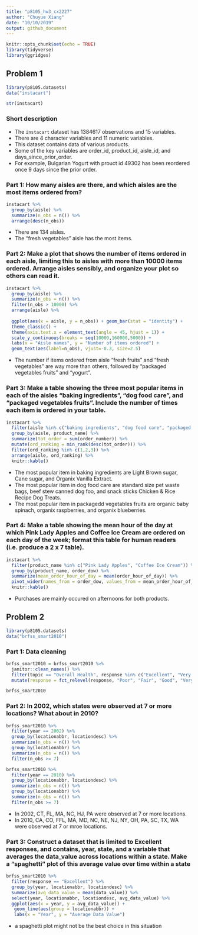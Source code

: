 ```yaml
---
title: "p8105_hw3_cx2227"
author: "Chuyue Xiang"
date: "10/10/2019"
output: github_document
---
```


```r
knitr::opts_chunk$set(echo = TRUE)
library(tidyverse)
library(ggridges)
```

## Problem 1

```r
library(p8105.datasets)
data("instacart")

str(instacart)
```

### Short description 
- The `instacart` dataset has 1384617 observations and 15 variables.
- There are 4 character variables and 11 numeric variables.
- This dataset contains data of various products.
- Some of the key variables are order_id, product_id, aisle_id, and days_since_prior_order.
- For example, Bulgarian Yogurt with prouct id 49302 has been reordered once 9 days since the prior order.


### Part 1: How many aisles are there, and which aisles are the most items ordered from?


```r
instacart %>% 
  group_by(aisle) %>% 
  summarize(n_obs = n()) %>%
  arrange(desc(n_obs)) 
```
- There are 134 aisles.
- The "fresh vegetables" aisle has the most items.

### Part 2: Make a plot that shows the number of items ordered in each aisle, limiting this to aisles with more than 10000 items ordered. Arrange aisles sensibly, and organize your plot so others can read it.

```r
instacart %>% 
  group_by(aisle) %>% 
  summarize(n_obs = n()) %>% 
  filter(n_obs > 10000) %>% 
  arrange(aisle) %>% 
  
  ggplot(aes(x = aisle, y = n_obs)) + geom_bar(stat = "identity") +
  theme_classic() +
  theme(axis.text.x = element_text(angle = 45, hjust = 1)) + 
  scale_y_continuous(breaks = seq(10000,160000,5000)) + 
  labs(x = "Aisle names", y = "Number of items ordered") +
  geom_text(aes(label=n_obs), vjust=-0.3, size=2.5)
```

- The number if items ordered from aisle "fresh fruits" and "fresh vegetables" are way more than others, followed by "packaged vegetables fruits" and "yogurt".



### Part 3: Make a table showing the three most popular items in each of the aisles “baking ingredients”, “dog food care”, and “packaged vegetables fruits”. Include the number of times each item is ordered in your table.

```r
instacart %>% 
  filter(aisle %in% c("baking ingredients", "dog food care", "packaged vegetables fruits")) %>% 
  group_by(aisle, product_name) %>% 
  summarize(tot_order = sum(order_number)) %>% 
  mutate(ord_ranking = min_rank(desc(tot_order))) %>% 
  filter(ord_ranking %in% c(1,2,3)) %>% 
  arrange(aisle, ord_ranking) %>% 
  knitr::kable()
```
 
 
 - The most popular item in baking ingredients are Light Brown sugar, Cane sugar, and Organix Vanilla Extract.
 - The most popular item in dog food care are standard size pet waste bags, beef stew canned dog foo, and snack sticks Chicken & Rice Recipe Dog Treats.
 - The most popular item in packagedd vegetables fruits are organic baby spinach, organix raspberries, and organix blueberries.


### Part 4: Make a table showing the mean hour of the day at which Pink Lady Apples and Coffee Ice Cream are ordered on each day of the week; format this table for human readers (i.e. produce a 2 x 7 table).

```r
instacart %>% 
  filter(product_name %in% c("Pink Lady Apples", "Coffee Ice Cream")) %>% 
  group_by(product_name, order_dow) %>% 
  summarize(mean_order_hour_of_day = mean(order_hour_of_day)) %>% 
  pivot_wider(names_from = order_dow, values_from = mean_order_hour_of_day) %>% 
  knitr::kable()
```


 - Purchases are mainly occured on afternoons for both products.



## Problem 2

```r
library(p8105.datasets)
data("brfss_smart2010")
```

### Part 1: Data cleaning

```r
brfss_smart2010 = brfss_smart2010 %>% 
  janitor::clean_names() %>% 
  filter(topic == "Overall Health", response %in% c("Excellent", "Very good", "Good", "Fair","Poor")) %>%   
  mutate(response = fct_relevel(response, "Poor", "Fair", "Good", "Very good","Excellent")) 

brfss_smart2010
```

### Part 2: In 2002, which states were observed at 7 or more locations? What about in 2010?

```r
brfss_smart2010 %>% 
  filter(year == 2002) %>% 
  group_by(locationabbr, locationdesc) %>% 
  summarize(n_obs = n()) %>% 
  group_by(locationabbr) %>% 
  summarize(n_obs = n()) %>% 
  filter(n_obs >= 7)
```


```r
brfss_smart2010 %>% 
  filter(year == 2010) %>% 
  group_by(locationabbr, locationdesc) %>% 
  summarize(n_obs = n()) %>% 
  group_by(locationabbr) %>% 
  summarize(n_obs = n()) %>% 
  filter(n_obs >= 7)
```

 - In 2002, CT, FL, MA, NC, HJ, PA were observed at 7 or more locations.
 - In 2010, CA, CO, FFL, MA, MD, NC, NE, NJ, NY, OH, PA, SC, TX, WA were observed at 7 or mroe locations.


### Part 3: Construct a dataset that is limited to Excellent responses, and contains, year, state, and a variable that averages the data_value across locations within a state. Make a “spaghetti” plot of this average value over time within a state 

```r
brfss_smart2010 %>% 
  filter(response == "Excellent") %>% 
  group_by(year, locationabbr, locationdesc) %>% 
  summarize(avg_data_value = mean(data_value)) %>% 
  select(year, locationabbr, locationdesc, avg_data_value) %>% 
  ggplot(aes(x = year, y = avg_data_value)) + 
   geom_line(aes(group = locationabbr)) + 
   labs(x = "Year", y = "Average Data Value") 
```

 - a spaghetti plot might not be the best choice in this situation